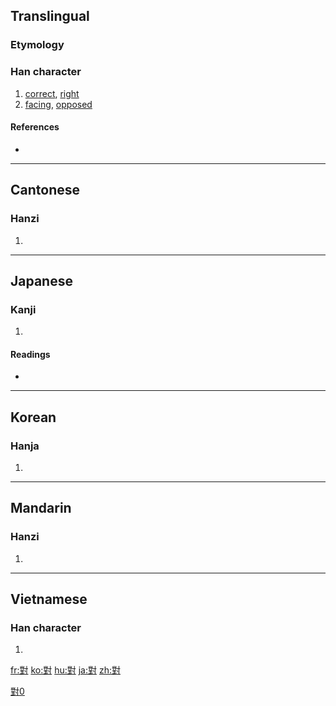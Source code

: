 {{also|対|对}}
==Translingual==
{{Han stroke|[[Image:對-order.gif]]}}

===Etymology===
{{Han compound|丵|士|寸|ls=ic}}

===Han character===
{{Han char|rn=41|rad=寸|as=11|sn=14|four=3410<sub>0</sub>|canj=廿土木戈 (TGDI)|ids=⿰⿱业⺷寸
}}

# [[correct]], [[right]]
# [[facing]], [[opposed]]

====References====
* {{Han ref|kx=0296.070|dkj=07457|hdz=10511.090|uh=5C0D|ud=23565|bh=B9EF|bd=47599}}

----

==Cantonese==

===Hanzi===
{{yue-hanzi|jyut=deoi3|y=deui3|sim=对}}

# {{defn|Cantonese|sort=寸11}}

----

==Japanese==

===Kanji===
{{ja-kanji|grade=|rs=寸11}}

# {{defn|Japanese}}

====Readings====
* {{ja-readings|on=[[たい]] (tai), [[つい]] (tsui)|kun=[[こたえる]] (kotaeru), [[むかう]] (mukau), [[そろい]] (soroi), [[ならぶ]] (narabu), [[あいて]] (aite)}}

----

==Korean==

===Hanja===
{{ko-hanja|hangeul=대|rv=dae|mr=tae}}

# {{defn|Korean|sort=寸11}}

----

==Mandarin==

===Hanzi===
{{cmn-hanzi|sim=对|pin=[[duì]] ([[dui4]])|wg=tui<sup>4</sup>}}

# {{defn|Mandarin|sort=寸11}}

[[Category:CJKV characters simplified differently in Japan and China|對0]]

----

==Vietnamese==

===Han character===
{{vi-hantu|[[đối]], [[đỗi]], [[dối]], [[đôi]], [[nhói]], [[tối]], [[tụi]]}}

# {{defn|Vietnamese}}

[[fr:對]]
[[ko:對]]
[[hu:對]]
[[ja:對]]
[[zh:對]]